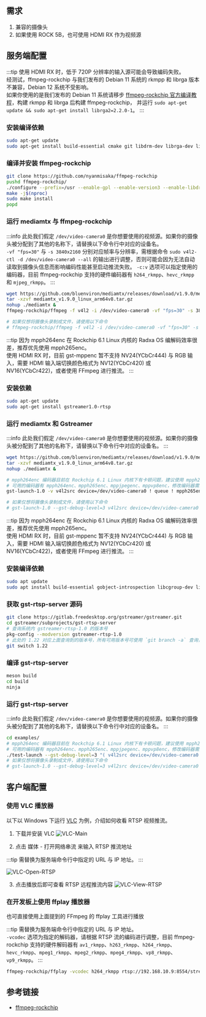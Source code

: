 ## 需求

1. 兼容的摄像头
2. 如果使用 ROCK 5B，也可使用 HDMI RX 作为视频源

## 服务端配置

<Tabs queryString="target">

<TabItem value="ffmpeg" label="基于 FFmpeg">

:::tip
使用 HDMI RX 时，低于 720P 分辨率的输入源可能会导致编码失败。  
经测试，ffmpeg-rockchip 与我们发布的 Debian 11 系统的 rkmpp 和 librga 版本不兼容，Debian 12 系统不受影响。  
如果你使用的是我们发布的 Debian 11 系统请移步 [ffmpeg-rockchip 官方编译教程](https://github.com/nyanmisaka/ffmpeg-rockchip/wiki/Compilation)，构建 rkmpp 和 librga 后构建 ffmpeg-rockchip，
并运行 `sudo apt-get update && sudo apt-get install librga2=2.2.0-1`。
:::

### 安装编译依赖

```bash
sudo apt-get update
sudo apt-get install build-essential cmake git libdrm-dev librga-dev librockchip-mpp-dev libsdl2*-dev libx264-dev libx265-dev pkg-config
```

### 编译并安装 ffmpeg-rockchip

```bash
git clone https://github.com/nyanmisaka/ffmpeg-rockchip
pushd ffmpeg-rockchip/
./configure --prefix=/usr --enable-gpl --enable-version3 --enable-libdrm --enable-rkmpp --enable-rkrga --enable-libx264 --enable-libx265 --enable-ffplay
make -j$(nproc)
sudo make install
popd
```

### 运行 mediamtx 与 ffmpeg-rockchip

:::info
此处我们假定 `/dev/video-camera0` 是你想要使用的视频源。如果你的摄像头被分配到了其他的名称下，请替换以下命令行中对应的设备名。  
`-vf "fps=30"` 与 `-s 3840x2160` 分别对应帧率与分辨率，需根据命令 `sudo v4l2-ctl -d /dev/video-camera0 --all` 的输出进行调整，否则可能会因为无法自动读取到摄像头信息而影响编码性能甚至启动推流失败。
`-c:v` 选项可以指定使用的编码器，目前 ffmpeg-rockchip 支持的硬件编码器有 `h264_rkmpp`、`hevc_rkmpp` 和 `mjpeg_rkmpp`。
:::

```bash
wget https://github.com/bluenviron/mediamtx/releases/download/v1.9.0/mediamtx_v1.9.0_linux_arm64v8.tar.gz
tar -xzvf mediamtx_v1.9.0_linux_arm64v8.tar.gz
nohup ./mediamtx &
ffmpeg-rockchip/ffmpeg -f v4l2 -i /dev/video-camera0 -vf "fps=30" -s 3840x2160 -c:v h264_rkmpp -rc_mode AVBR -b:v 20M -minrate 10M -maxrate 40M -profile:v main -level 5.1 -f rtsp rtsp://0.0.0.0:8554/stream

# 如果仅想将摄像头录制成文件，请使用以下命令
# ffmpeg-rockchip/ffmpeg -f v4l2 -i /dev/video-camera0 -vf "fps=30" -s 3840x2160 -c:v h264_rkmpp -rc_mode AVBR -b:v 20M -minrate 10M -maxrate 40M -profile:v main -level 5.1 /tmp/tmp.mp4
```

</TabItem>

<TabItem value="gstreamer-mediamtx" label="基于 Gstreamer + mediamtx">

:::tip
因为 mpph264enc 在 Rockchip 6.1 Linux 内核的 Radxa OS 编解码效率很差，推荐优先使用 mpph265enc。  
使用 HDMI RX 时，目前 gst-mppenc 暂不支持 NV24(YCbCr444) 与 RGB 输入，需要 HDMI 输入端切换颜色格式为 NV12(YCbCr420) 或 NV16(YCbCr422)，或者使用 FFmpeg 进行推流。
:::

### 安装依赖

```bash
sudo apt-get update
sudo apt-get install gstreamer1.0-rtsp
```

### 运行 mediamtx 和 Gstreamer

:::info
此处我们假定 `/dev/video-camera0` 是你想要使用的视频源。如果你的摄像头被分配到了其他的名称下，请替换以下命令行中对应的设备名。
:::

```bash
wget https://github.com/bluenviron/mediamtx/releases/download/v1.9.0/mediamtx_v1.9.0_linux_arm64v8.tar.gz
tar -xzvf mediamtx_v1.9.0_linux_arm64v8.tar.gz
nohup ./mediamtx &

# mpph264enc 编码器目前在 Rockchip 6.1 Linux 内核下有卡顿问题，建议使用 mpph265enc 编码器
# 可用的编码器有 mpph264enc、mpph265enc、mppjpegenc、mppvp8enc，修改编码器需要修改 pipeline 后的 rtp*pay 或 *parse
gst-launch-1.0 -v v4l2src device=/dev/video-camera0 ! queue ! mpph265enc bps=51200000 rc-mode=vbr ! rtspclientsink location=rtsp://localhost:8554/test

# 如果仅想将摄像头录制成文件，请使用以下命令
# gst-launch-1.0 --gst-debug-level=3 v4l2src device=/dev/video-camera0 ! queue ! mpph265enc bps=51200000 rc-mode=vbr ! h265parse ! mp4mux ! filesink location=output.mp4
```

</TabItem>

<TabItem value="gst-rtsp-server" label="基于 Gstreamer + gst-rtsp-server">

:::tip
因为 mpph264enc 在 Rockchip 6.1 Linux 内核的 Radxa OS 编解码效率很差，推荐优先使用 mpph265enc。  
使用 HDMI RX 时，目前 gst-mppenc 暂不支持 NV24(YCbCr444) 与 RGB 输入，需要 HDMI 输入端切换颜色格式为 NV12(YCbCr420) 或 NV16(YCbCr422)，或者使用 FFmpeg 进行推流。
:::

### 安装编译依赖

```bash
sudo apt update
sudo apt install build-essential gobject-introspection libcgroup-dev libgirepository1.0-dev libgstreamer-plugins-bad1.0-dev libgstreamer-plugins-base1.0-dev meson librga-dev
```

### 获取 gst-rtsp-server 源码

```bash
git clone https://gitlab.freedesktop.org/gstreamer/gstreamer.git
cd gstreamer/subprojects/gst-rtsp-server
# 查询系统内 gstreamer-rtsp-1.0 的版本号
pkg-config --modversion gstreamer-rtsp-1.0
# 此处的 1.22 对应上面查询到的版本号，所有可用版本号可使用 `git branch -a` 查询，使用最相近的版本号即可
git switch 1.22
```

### 编译 gst-rtsp-server

```bash
meson build
cd build
ninja
```

### 运行 gst-rtsp-server

:::info
此处我们假定 `/dev/video-camera0` 是你想要使用的视频源。如果你的摄像头被分配到了其他的名称下，请替换以下命令行中对应的设备名。
:::

```bash
cd examples/
# mpph264enc 编码器目前在 Rockchip 6.1 Linux 内核下有卡顿问题，建议使用 mpph265enc 编码器
# 可用的编码器有 mpph264enc、mpph265enc、mppjpegenc、mppvp8enc，修改编码器需要修改 pipeline 后的 rtp*pay 或 *parse
./test-launch --gst-debug-level=3 "( v4l2src device=/dev/video-camera0 ! queue ! mpph265enc bps=51200000 rc-mode=vbr ! rtph265pay name=pay0 pt=97 )"
# 如果仅想将摄像头录制成文件，请使用以下命令
# gst-launch-1.0 --gst-debug-level=3 v4l2src device=/dev/video-camera0 ! queue ! mpph265enc bps=51200000 rc-mode=vbr ! h265parse ! mp4mux ! filesink location=output.mp4
```

</TabItem>

</Tabs>

## 客户端配置

### 使用 VLC 播放器

以下以 Windows 下运行 [VLC](https://www.videolan.org/vlc/) 为例，介绍如何收看 RTSP 视频推流。

1. 下载并安装 VLC
   ![VLC-Main](/img/general-tutorial/rtsp/VLC-Main.webp)

2. 点击 媒体 - 打开网络串流 来输入 RTSP 推流地址

:::tip
需替换为服务端命令行中指定的 URL 与 IP 地址。
:::

![VLC-Open-RTSP](/img/general-tutorial/rtsp/VLC-Open-RTSP.webp)

3. 点击播放后即可查看 RTSP 远程推流内容
   ![VLC-View-RTSP](/img/general-tutorial/rtsp/VLC-View-RTSP.webp)

### 在开发板上使用 ffplay 播放器

也可直接使用上面提到的 FFmpeg 的 ffplay 工具进行播放

:::tip
需替换为服务端命令行中指定的 URL 与 IP 地址。  
`-vcodec` 选项为指定的解码器，请根据 RTSP 流的编码进行调整，目前 ffmpeg-rockchip 支持的硬件解码器有 `av1_rkmpp`、`h263_rkmpp`、`h264_rkmpp`、`hevc_rkmpp`、`mpeg1_rkmpp`、`mpeg2_rkmpp`、`mpeg4_rkmpp`、`vp8_rkmpp`、`vp9_rkmpp`。
:::

```bash
ffmpeg-rockchip/ffplay -vcodec h264_rkmpp rtsp://192.168.10.9:8554/stream
```

## 参考链接

- [ffmpeg-rockchip](https://github.com/nyanmisaka/ffmpeg-rockchip/wiki)
